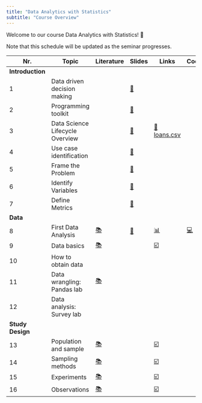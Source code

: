 ```yaml
---
title: "Data Analytics with Statistics"
subtitle: "Course Overview"
---
```


Welcome to our course Data Analytics with Statistics! 👋  

:::{.callout-note}
 Note that this schedule will be updated as the seminar progresses.
:::

Nr.	|	Topic	|	Literature	|		Slides		|	Links	|	Code	|	Lecture/Online	|
---	|	---	|	---	|		---		|	---	|	---	|	---	|
	|	**Introduction**	|		|				|		|		|		|
1	|	Data driven decision making	|		|		[📑](https://docs.google.com/presentation/d/1AfzqhjEAfJ5X4Q8YC9GK14jEBfdDXEIRmXonriwYHNY/export/pdf)		|		|		|	L	|
2	|	Programming toolkit	|		|		[📑](https://docs.google.com/presentation/d/1AHDCyelaOumvZ9-MRLEaSGCulXvvo-hcoFRrTESQW-c/export/pdf)		|		|		|	L	|
3	|	Data Science Lifecycle Overview	|		|		[📑](https://docs.google.com/presentation/d/1LR0LmvKFycE3MIjfDEp6L_bGdJtCOe60rFycWIYayBI/export/pdf)		|	[💽 loans.csv](https://raw.githubusercontent.com/kirenz/datasets/master/loans.csv)	|		|	L	|
4	|	Use case identification	|		|		[📑](https://docs.google.com/presentation/d/1RT7IhYgLgNJ8RiT28sMr8Mfyk5y_e-rfYg3jRsPKGEA/export/pdf)		|		|		|	O	|
5	|	Frame the Problem	|		|		[📑](https://docs.google.com/presentation/d/12WRK3EgiHOHz2vsJnYxIxNvDQmjTMax1iTSqsjVr7JY/export/pdf)		|		|		|	O	|
6	|	Identify Variables	|		|		[📑](https://docs.google.com/presentation/d/1VqXuDX_3VFNOGMw3y3uQmvFr2m7b6BlW3if_icQSstM/export/pdf)		|		|		|	O	|
7	|	Define Metrics	|		|		[📑](https://docs.google.com/presentation/d/1vlVqqU4Frt8y_GaCs4qVx7EVPyNravGhpgkV6tGeYmY/export/pdf)		|		|		|	O	|
	|	**Data**	|		|				|		|		|		|
8	|	First Data Analysis	|	[📚](https://openintro-ims.netlify.app/data-hello.html#case-study-stents-strokes)	|		[📑](https://docs.google.com/presentation/d/1YXoCWZv37c3u_cMBc3o2_IG_atDlGdLhCwin_Rciwck/export/pdf)		|	[📊](https://docs.google.com/spreadsheets/d/1QO0UfC43YwJ0YIg5LWaYkVUX-qGh93wZZ6JLyHa3_bg/edit?usp=sharing)	|	[💻](https://colab.research.google.com/github/kirenz/lab-ims/blob/main/ae/1_netflix.ipynb)	|	L	|
9	|	Data basics	|	[📚](https://openintro-ims.netlify.app/data-hello.html#data-basics)	|	<!--	[📑](https://docs.google.com/presentation/d/1IlR_HTTNE865xiT3GlXD5_RNZDMMtlbNKRftLXPPmsw/export/pdf)	-->	|	[☑️](https://forms.gle/EJT7mcYgPi8drKgR9)	|		|		|
10	|	How to obtain data	|		|	<!--	[📑](https://docs.google.com/presentation/d/1zldRDAOqmjoJmY_D4-ZkWfhwaklt-UfAPKH4G5kmFVY/export/pdf)	-->	|		|		|		|
11	|	Data wrangling: Pandas lab	|	[📚](https://pandas.pydata.org/docs/)	|	<!--	[💻](https://kirenz.github.io/lab-pandas-intro)	-->	|		|		|		|
12	|	Data analysis: Survey lab	|		|	<!--	[💻](https://kirenz.github.io/lab-survey)	-->	|		|		|		|
	|	**Study Design**	|		|	<!--		-->	|		|		|		|
13	|	Population and sample	|	[📚](https://openintro-ims.netlify.app/data-design.html#data-design)	|	<!--	[📑](https://docs.google.com/presentation/d/1QPdxp5sFumf9zee-WypsuzSkY7n_hvkhFsdJkRF3-pw/export/pdf)	-->	|	[☑️](https://forms.gle/qPYg55ncRyUGCqXH8)	|		|		|
14	|	Sampling methods	|	[📚](https://openintro-ims.netlify.app/data-design.html#sampling-principles-strategies)	|	<!--	[📑](https://docs.google.com/presentation/d/1Rby9NR9F8pu1xHka0Xt1vvbH-oDRfrFC-bwb49IbhA8/export/pdf)	-->	|	[☑️](https://forms.gle/SnQsTPKF5CRQ1Wa49)	|		|		|
15	|	Experiments	|	[📚](https://openintro-ims.netlify.app/data-design.html#experiments)	|	<!--	[📑](https://docs.google.com/presentation/d/1FTNBLYBCId2qsL1sMJf3qgBtaFH3hpbUm8lPck5BaTQ/export/pdf)	-->	|	[☑️](https://forms.gle/6Tu92Ez83XANW8Un6)	|		|		|
16	|	Observations	|	[📚](https://openintro-ims.netlify.app/data-design.html#observational-studies)	|	<!--	[📑](https://docs.google.com/presentation/d/1Oz5T_nuO1UFcjbliFmsEQWxG1dKJHDPPNWDeTvukxbE/export/pdf)	-->	|	[☑️](https://forms.gle/V36KmsTjeH2finms9)	|		|		|